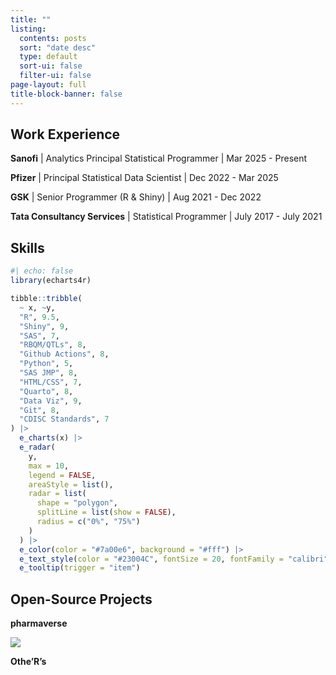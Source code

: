 ---
title: ""
listing:
  contents: posts
  sort: "date desc"
  type: default
  sort-ui: false
  filter-ui: false
page-layout: full
title-block-banner: false
---

## Work Experience

<b>Sanofi</b> \| Analytics Principal Statistical Programmer \| Mar 2025 - Present

<b>Pfizer</b> \| Principal Statistical Data Scientist \| Dec 2022 - Mar 2025

<b>GSK</b> \| Senior Programmer (R & Shiny) \| Aug 2021 - Dec 2022

<b>Tata Consultancy Services</b> \| Statistical Programmer \| July 2017 - July 2021

## Skills

```{r, fig.height=6, fig.width=10, results='asis'}
#| echo: false
library(echarts4r)

tibble::tribble(
  ~ x, ~y,
  "R", 9.5,
  "Shiny", 9,
  "SAS", 7,
  "RBQM/QTLs", 8,
  "Github Actions", 8,
  "Python", 5,
  "SAS JMP", 8,
  "HTML/CSS", 7,
  "Quarto", 8,
  "Data Viz", 9,
  "Git", 8,
  "CDISC Standards", 7
) |>
  e_charts(x) |>
  e_radar(
    y,
    max = 10,
    legend = FALSE,
    areaStyle = list(),
    radar = list(
      shape = "polygon",
      splitLine = list(show = FALSE),
      radius = c("0%", "75%")
    )
  ) |>
  e_color(color = "#7a00e6", background = "#fff") |>
  e_text_style(color = "#23004C", fontSize = 20, fontFamily = "calibri") |>
  e_tooltip(trigger = "item")
```

## Open-Source Projects

**pharmaverse**

[![](open-source.png){fig-align="center"}](https://pharmaverse.org/)

**Othe'R's**

::: column-page
:::
